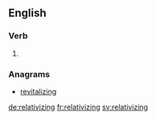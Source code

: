 ==English==

===Verb===
{{head|en|present participle}}

# {{present participle of|relativize|lang=en}}

===Anagrams===
* [[revitalizing#English|revitalizing]]

[[de:relativizing]]
[[fr:relativizing]]
[[sv:relativizing]]